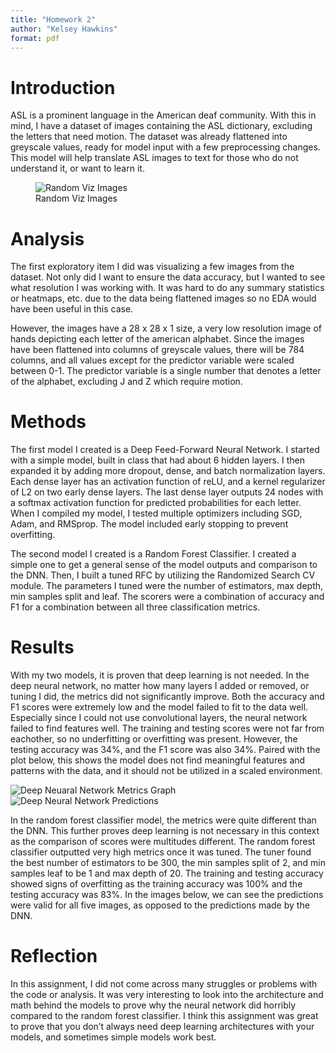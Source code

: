 ```yaml
---
title: "Homework 2"
author: "Kelsey Hawkins"
format: pdf
---
```

# Introduction
ASL is a prominent language in the American deaf community. With this in mind, I have a dataset of images containing the ASL dictionary, excluding the letters that need motion. The dataset was already flattened into greyscale values, ready for model input with a few preprocessing changes. This model will help translate ASL images to text for those who do not understand it, or want to learn it. 

![Random Viz Images](/Users/kelseyhawkins/Desktop/CPSC_Courses/CPSC_393/CPSC393/HW2/random_image_explore.png)

# Analysis 
The first exploratory item I did was visualizing a few images from the dataset. Not only did I want to ensure the data accuracy, but I wanted to see what resolution I was working with. It was hard to do any summary statistics or heatmaps, etc. due to the data being flattened images so no EDA would have been useful in this case.

However, the images have a 28 x 28 x 1 size, a very low resolution image of hands depicting each letter of the american alphabet. Since the images have been flattened into columns of greyscale values, there will be 784 columns, and all values except for the predictor variable were scaled between 0-1. The predictor variable is a single number that denotes a letter of the alphabet, excluding J and Z which require motion. 

# Methods
The first model I created is a Deep Feed-Forward Neural Network. I started with a simple model, built in class that had about 6 hidden layers. I then expanded it by adding more dropout, dense, and batch normalization layers. Each dense layer has an activation function of reLU, and a kernel regularizer of L2 on two early dense layers. The last dense layer outputs 24 nodes with a softmax activation function for predicted probabilities for each letter. When I compiled my model, I tested multiple optimizers including SGD, Adam, and RMSprop. The model included early stopping to prevent overfitting. 

The second model I created is a Random Forest Classifier. I created a simple one to get a general sense of the model outputs and comparison to the DNN. Then, I built a tuned RFC by utilizing the Randomized Search CV module. The parameters I tuned were the number of estimators, max depth, min samples split and leaf. The scorers were a combination of accuracy and F1 for a combination between all three classification metrics. 

# Results
With my two models, it is proven that deep learning is not needed. In the deep neural network, no matter how many layers I added or removed, or tuning I did, the metrics did not significantly improve. Both the accuracy and F1 scores were extremely low and the model failed to fit to the data well. Especially since I could not use convolutional layers, the neural network failed to find features well. The training and testing scores were not far from eachother, so no underfitting or overfitting was present. However, the testing accuracy was 34%, and the F1 score was also 34%. Paired with the plot below, this shows the model does not find meaningful features and patterns with the data, and it should not be utilized in a scaled environment. 

![Deep Neuaral Network Metrics Graph](/Users/kelseyhawkins/Desktop/CPSC_Courses/CPSC_393/CPSC393/HW2/DNN_graph_output.png)
![Deep Neural Network Predictions](/Users/kelseyhawkins/Desktop/CPSC_Courses/CPSC_393/CPSC393/HW2/DNN_image_pred.png)

In the random forest classifier model, the metrics were quite different than the DNN. This further proves deep learning is not necessary in this context as the comparison of scores were multitudes different. The random forest classifier outputted very high metrics once it was tuned. The tuner found the best number of estimators to be 300, the min samples split of 2, and min samples leaf to be 1 and max depth of 20. The training and testing accuracy showed signs of overfitting as the training accuracy was 100% and the testing accuracy was 83%. In the images below, we can see the predictions were valid for all five images, as opposed to the predictions made by the DNN. 



# Reflection
In this assignment, I did not come across many struggles or problems with the code or analysis. It was very interesting to look into the architecture and math behind the models to prove why the neural network did horribly compared to the random forest classifier. I think this assignment was great to prove that you don't always need deep learning architectures with your models, and sometimes simple models work best. 